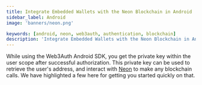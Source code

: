 ```yaml
---
title: Integrate Embedded Wallets with the Neon Blockchain in Android
sidebar_label: Android
image: 'banners/neon.png'

keywords: [android, neon, web3auth, authentication, blockchain]
description: 'Integrate Embedded Wallets with the Neon Blockchain in Android | Embedded Wallets'
---
```



<SEO
  title="Integrate Embedded Wallets with the Neon Blockchain in Android"
  description="Integrate Embedded Wallets with the Neon Blockchain in Android | Embedded Wallets"
  image="https://web3auth.io/docs/banners/neon.png"
  slug="/embedded-wallets/connect-blockchain/evm/neon/android"
/>

While using the Web3Auth Android SDK, you get the private key within the user scope after successful authorization. This private key can be used to retrieve the user's address, and interact with [Neon](https://neonevm.org/) to make any blockchain calls. We have highlighted a few here for getting you started quickly on that.

<EVMInteraction />
